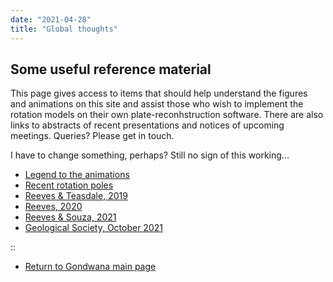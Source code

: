 ```yaml
---
date: "2021-04-28"
title: "Global thoughts"
---
```


## Some useful reference material

This page gives access to items that should help understand the figures and animations on this site and assist those who wish to implement the rotation models on their own
plate-reconhstruction software. There are also links to abstracts of recent presentations and notices of upcoming meetings. Queries?  Please get in touch.

I have to change something, perhaps?  Still no sign of this working...

* [Legend to the animations](../legend-to-the-anims)
* [Recent rotation poles](../latest-rotation)
* [Reeves & Teasdale, 2019](../pesgb-africa-2019)
* [Reeves, 2020](../nacgeo-march-2020)
* [Reeves & Souza, 2021](../../gondwana)
* [Geological Society, October 2021](../south-atlantic-poster)

::

* [Return to Gondwana main page](../../gondwana)
